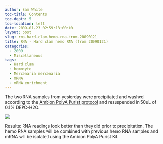 ```yaml
---
author: Sam White
toc-title: Contents
toc-depth: 5
toc-location: left
date: 2009-01-23 02:59:13+00:00
layout: post
slug: rna-hard-clam-hemo-rna-from-20090121
title: RNA - Hard clam hemo RNA (from 20090121)
categories:
  - 2009
  - Miscellaneous
tags:
  - Hard clam
  - hemocyte
  - Mercenaria mercenaria
  - mRNA
  - mRNA enrichment
---
```


The two RNA samples from yesterday were precipitated and washed according to the [Ambion PolyA Purist protocol](https://aquacul4.fish.washington.edu/Protocols:Information%20Sheets/Commercial%20Protocols:Manuals/Ambion%20-%20MicroPoly%28A%29Purist%20Kit.pdf) and resuspended in 50uL of 0.1% DEPC-H2O.

![](https://eagle.fish.washington.edu/Arabidopsis/RNA%20Spec%20Readings/20090122%20RNA%20SJW.png)

Results: RNA readings look better than they did prior to precipitation. The hemo RNA samples will be combined with previous hemo RNA samples and mRNA will be isolated using the Ambion PolyA Purist Kit.
